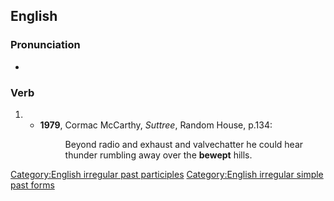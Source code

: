 ==English==

===Pronunciation===
* {{rhymes|en|ɛpt|s=2}}

===Verb===
{{head|en|verb form}}

# {{en-past of|beweep}}
#* '''1979''', Cormac McCarthy, ''Suttree'', Random House, p.134:
#*: Beyond radio and exhaust and valvechatter he could hear thunder rumbling away over the '''bewept''' hills.

[[Category:English irregular past participles]]
[[Category:English irregular simple past forms]]